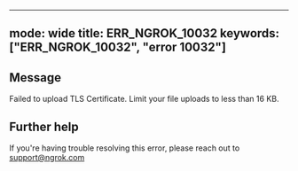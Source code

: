 
---
mode: wide
title: ERR_NGROK_10032
keywords: ["ERR_NGROK_10032", "error 10032"]
---

## Message
Failed to upload TLS Certificate. Limit your file uploads to less than 16 KB.




## Further help
If you're having trouble resolving this error, please reach out to [support@ngrok.com](mailto:support@ngrok.com?subject=Help%20with%20ERR_NGROK_10032)

